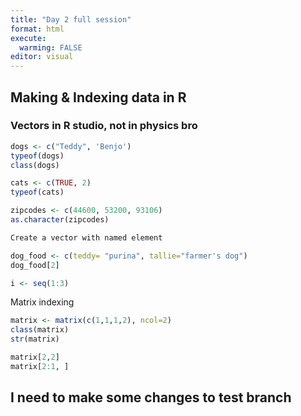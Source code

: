 ```yaml
---
title: "Day 2 full session"
format: html
execute: 
  warming: FALSE 
editor: visual
---
```


## Making & Indexing data in R

### Vectors in R studio, not in physics bro

```r
dogs <- c("Teddy", 'Benjo')
typeof(dogs)
class(dogs)
```

```r
cats <- c(TRUE, 2)
typeof(cats)
```

```r
zipcodes <- c(44600, 53200, 93106)
as.character(zipcodes)
```

```r
Create a vector with named element

```

```r
dog_food <- c(teddy= "purina", tallie="farmer's dog")
dog_food[2]
```

```r
i <- seq(1:3)

```

Matrix indexing

```r
matrix <- matrix(c(1,1,1,2), ncol=2)
class(matrix)
str(matrix)
```

```r
matrix[2,2]
matrix[2:1, ]
```

## I need to make some changes to test branch
